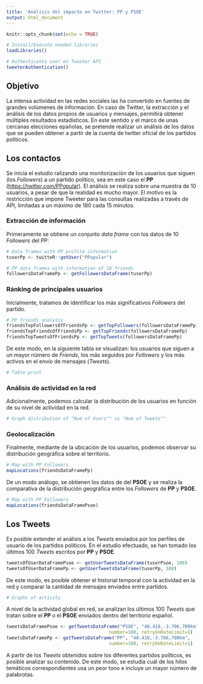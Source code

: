 ```yaml
---
title: 'Análisis del impacto en Twitter: PP y PSOE'
output: html_document
---
```



```r
knitr::opts_chunk$set(echo = TRUE)

# Install/Execute needed libraries
loadLibraries()

# Authenticates user on Tweeter API
tweeterAuthentication() 
```

## Objetivo
La intensa actividad en las redes sociales las ha convertido en fuentes de grandes volúmenes de información. En caso de Twitter, la extracción y el análisis de los datos propios de usuarios y mensajes, permitirá obtener múltiples resultados estadísticos.
En este sentido y el marco de unas cercanas elecciones epañolas, se pretende realizar un análisis de los datos que se pueden obtener a partir de la cuenta de twitter oficial de los partidos políticos.


## Los contactos
Se inicia el estudio ralizando una monitorización de los usuarios que siguen (los *Followers*) a un partido político, sea en este caso el **PP** (<https://twitter.com/PPopular>).
El análisis se realiza sobre una muestra de 10 usuarios, a pesar de que la realidad es mucho mayor. El motivo es la restricción que impone Tweeter para las consultas realizadas a través de API, limitadas a un máximo de 180 cada 15 minutos.

### Extracción de información
Primeramente se obtiene un conjunto *data frame* con los datos de 10 *Followers* del PP:
```r
# Data frames with PP profile information
tuserPp <- twitteR::getUser("PPopular")

# PP data frames with information of 10 friends
followersDataFramePp <- getFollowersDataFrame(tuserPp)
```

### Ránking de principales usuarios
Inicialmente, tratamos de identificar los más significativos *Followers* del partido.
```r

# PP friends analysis
friendsTopFollowersOfFriendsPp <- getTopFollowers(followersDataFramePp)
friendsTopFriendsOfFriendsPp <- getTopFriends(followersDataFramePp)
friendsTopTweetsOfFriendsPp <- getTopTweets(followersDataFramePp)
```

De este modo, en la siguiente tabla se visualizan: los usuarios que siguen a un mayor número de *Friends*, los más seguidos por *Followers* y los más activos en el envío de mensajes (*Tweets*).
```r
# Table print

```

### Análisis de actividad en la red
Adicionalmente, podemos calcular la distribución de los usuarios en función de su nivel de actividad en la red.
```r
# Graph distribution of "Num of Users"" vs "Num of Tweets""

```

### Geolocalización
Finalmente, mediante de la ubicación de los usuarios, podemos observar su distribución geográfica sobre el territorio.
```r
# Map with PP Followers
mapLocations(friendsDataFramePp)

```

De un modo análogo, se obtienen los datos de del **PSOE** y se realiza la comparativa de la distribución geográfica entre los *Followers* de **PP** y **PSOE**.
```r
# Map with PP Followers
mapLocations(friendsDataFramePsoe)

```


## Los Tweets
Es posible extender el análisis a los *Tweets* enviados por los perfiles de usuario de los partidos políticos. En el estudio efectuado, se han tomado los últimos 100 *Tweets* escritos por **PP** y **PSOE**.
```r
tweetsOfUserDataFramePsoe <- getUserTweetsDataFrame(tuserPsoe, 100)
tweetsOfUserDataFramePp <- getUserTweetsDataFrame(tuserPp, 100)

```

De este modo, es posible obtener el historial temporal con la actividad en la red y comparar la cantidad de mensajes enviados entre partidos.
```r
# Graphs of activity

```


A nivel de la actividad global en red, se analizan los últimos 100 *Tweets* que tratan sobre el **PP** o el **PSOE** enviados dentro del territorio español.
```r
tweetsDataFramePsoe <- getTweetsDataFrame("PSOE", "40.418,-3.706,700km", 
                                      number=100, retryOnRateLimit=1)
tweetsDataFramePp <- getTweetsDataFrame("PP", "40.418,-3.706,700km", 
                                      number=100, retryOnRateLimit=1)
```

A partir de los *Tweets* obtenidos sobre los diferentes partidos políticos, es posible analizar su contenido. De este modo, se estudia cuál de los hilos temáticos correspondientes usa un peor tono e incluye un mayor número de palabrotas.  
```r

```



